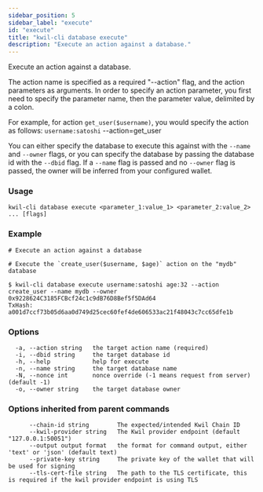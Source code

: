 ```yaml
---
sidebar_position: 5
sidebar_label: "execute"
id: "execute"
title: "kwil-cli database execute"
description: "Execute an action against a database."
---
```


Execute an action against a database.

The action name is specified as a required "--action" flag, and the action parameters as arguments.
In order to specify an action parameter, you first need to specify the parameter name, then the parameter value, delimited by a colon.

For example, for action `get_user($username)`, you would specify the action as follows:
`username:satoshi` --action=get_user

You can either specify the database to execute this against with the `--name` and `--owner` 
flags, or you can specify the database by passing the database id with the `--dbid` flag.  If a `--name`
flag is passed and no `--owner` flag is passed, the owner will be inferred from your configured wallet.

### Usage

```
kwil-cli database execute <parameter_1:value_1> <parameter_2:value_2> ... [flags]
```

### Example

```
# Execute an action against a database
	
# Execute the `create_user($username, $age)` action on the "mydb" database

$ kwil-cli database execute username:satoshi age:32 --action create_user --name mydb --owner 0x9228624C3185FCBcf24c1c9dB76D8Bef5f5DAd64
TxHash: a001d7ccf73b05d6aa0d749d25cec60fef4de606533ac21f48043c7cc65dfe1b
```

### Options

```
  -a, --action string   the target action name (required)
  -i, --dbid string     the target database id
  -h, --help            help for execute
  -n, --name string     the target database name
  -N, --nonce int       nonce override (-1 means request from server) (default -1)
  -o, --owner string    the target database owner
```

### Options inherited from parent commands

```
      --chain-id string        The expected/intended Kwil Chain ID
      --kwil-provider string   The Kwil provider endpoint (default "127.0.0.1:50051")
      --output output format   the format for command output, either 'text' or 'json' (default text)
      --private-key string     The private key of the wallet that will be used for signing
      --tls-cert-file string   The path to the TLS certificate, this is required if the kwil provider endpoint is using TLS
```


